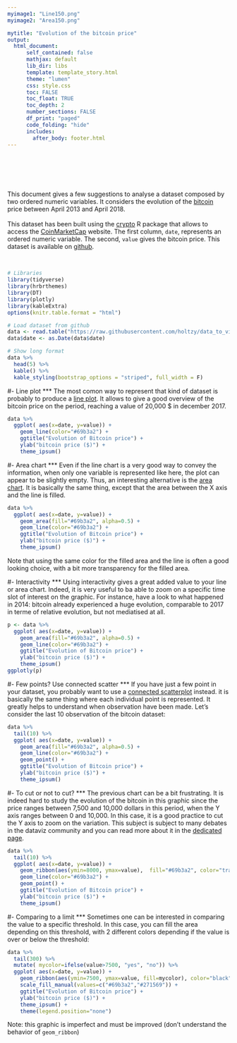```yaml
---
myimage1: "Line150.png"
myimage2: "Area150.png"

mytitle: "Evolution of the bitcoin price"
output:
  html_document:
      self_contained: false    
      mathjax: default
      lib_dir: libs
      template: template_story.html
      theme: "lumen"
      css: style.css
      toc: FALSE
      toc_float: TRUE
      toc_depth: 2
      number_sections: FALSE
      df_print: "paged"
      code_folding: "hide"
      includes: 
        after_body: footer.html
---
```


<br>
<div class="mycontent">




<div class = "row">
<div class = "col-md-8">
<br><br><br>
This document gives a few suggestions to analyse a dataset composed by two ordered numeric variables. It considers the evolution of the [bitcoin](https://en.wikipedia.org/wiki/Bitcoin) price between April 2013 and April 2018.
<br><br>
This dataset has been built using the [crypto](https://github.com/JesseVent/crypto) R package that allows to access the [ CoinMarketCap](https://coinmarketcap.com) website. The first column, `date`, represents an ordered numeric variable. The second, `value` gives the bitcoin price. This dataset is available on [github](https://github.com/holtzy/data_to_viz/tree/master/Example_dataset).
</div>
<div class = "col-md-4">
<br>
```r
# Libraries
library(tidyverse)
library(hrbrthemes)
library(DT)
library(plotly)
library(kableExtra)
options(knitr.table.format = "html")

# Load dataset from github
data <- read.table("https://raw.githubusercontent.com/holtzy/data_to_viz/master/Example_dataset/3_TwoNumOrdered.csv", header=T)
data$date <- as.Date(data$date)

# Show long format
data %>%
  head(5) %>%
  kable() %>%
  kable_styling(bootstrap_options = "striped", full_width = F)
```



</div>
</div>








#- Line plot
***
The most comon way to represent that kind of dataset is probably to produce a [line plot](). It allows to give a good overview of the bitcoin price on the period, reaching a value of 20,000 $ in december 2017.

```r
data %>%
  ggplot( aes(x=date, y=value)) +
    geom_line(color="#69b3a2") +
    ggtitle("Evolution of Bitcoin price") +
    ylab("bitcoin price ($)") +
    theme_ipsum()
```





#- Area chart
***
Even if the line chart is a very good way to convey the information, when only one variable is represented like here, the plot can appear to be slightly empty. Thus, an interesting alternative is the [area chart](). It is basically the same thing, except that the area between the X axis and the line is filled.

```r
data %>%
  ggplot( aes(x=date, y=value)) +
    geom_area(fill="#69b3a2", alpha=0.5) +
    geom_line(color="#69b3a2") +
    ggtitle("Evolution of Bitcoin price") +
    ylab("bitcoin price ($)") +
    theme_ipsum()
```

Note that using the same color for the filled area and the line is often a good looking choice, with a bit more transparency for the filled area.


#- Interactivity
***
Using interactivity gives a great added value to your line or area chart. Indeed, it is very useful to ba able to zoom on a specific time slot of interest on the graphic. For instance, have a look to what happened in 2014: bitcoin already experienced a huge evolution, comparable to 2017 in terme of relative evolution, but not mediatised at all.
```r
p <- data %>%
  ggplot( aes(x=date, y=value)) +
    geom_area(fill="#69b3a2", alpha=0.5) +
    geom_line(color="#69b3a2") +
    ggtitle("Evolution of Bitcoin price") +
    ylab("bitcoin price ($)") +
    theme_ipsum()
ggplotly(p)
```




#- Few points? Use connected scatter
***
If you have just a few point in your dataset, you probably want to use a [connected scatterplot]() instead. it is basically the same thing where each individual point is represented. It greatly helps to understand when observation have been made. Let's consider the last 10 observation of the bitcoin dataset:
```r
data %>%
  tail(10) %>%
  ggplot( aes(x=date, y=value)) +
    geom_area(fill="#69b3a2", alpha=0.5) +
    geom_line(color="#69b3a2") +
    geom_point() +
    ggtitle("Evolution of Bitcoin price") +
    ylab("bitcoin price ($)") +
    theme_ipsum()
```




#- To cut or not to cut?
***
The previous chart can be a bit frustrating. It is indeed hard to study the evolution of the bitcoin in this graphic since the price ranges between 7,500 and 10,000 dollars in this period, when the Y axis ranges between 0 and 10,000. In this case, it is a good practice to cut the Y axis to zoom on the variation. This subject is subject to many debates in the dataviz community and you can read more about it in the [dedicated page]().
```r
data %>%
  tail(10) %>%
  ggplot( aes(x=date, y=value)) +
    geom_ribbon(aes(ymin=8000, ymax=value),  fill="#69b3a2", color="transparent", alpha=0.5) +
    geom_line(color="#69b3a2") +
    geom_point() +
    ggtitle("Evolution of Bitcoin price") +
    ylab("bitcoin price ($)") +
    theme_ipsum()
```


#- Comparing to a limit
***
Sometimes one can be interested in comparing the value to a specific threshold. In this case, you can fill the area depending on this threshold, with 2 different colors depending if the value is over or below the threshold:
```r
data %>%
  tail(300) %>%
  mutate( mycolor=ifelse(value>7500, "yes", "no")) %>%
  ggplot( aes(x=date, y=value)) +
    geom_ribbon(aes(ymin=7500, ymax=value, fill=mycolor), color="black", alpha=0.5) +
    scale_fill_manual(values=c("#69b3a2","#271569")) +
    ggtitle("Evolution of Bitcoin price") +
    ylab("bitcoin price ($)") +
    theme_ipsum() +
    theme(legend.position="none")
```

Note: this graphic is imperfect and must be improved (don't understand the behavior of `geom_ribbon`)
